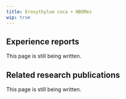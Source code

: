 ---
title: Eroxythylum coca + NBOMes
wip: true
---

## Experience reports

This page is still being written.

## Related research publications

This page is still being written.

